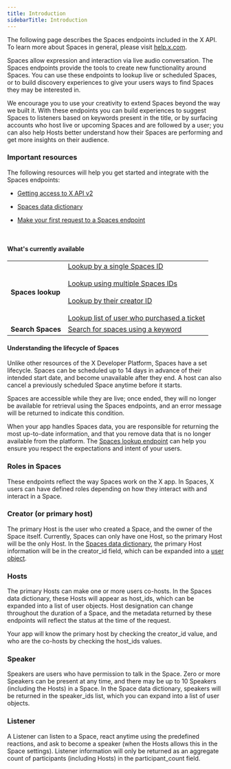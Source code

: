 ```yaml
---
title: Introduction
sidebarTitle: Introduction
---
```



The following page describes the Spaces endpoints included in the X API. To learn more about Spaces in general, please visit [help.x.com](https://help.twitter.com/en/using-twitter/spaces). 

Spaces allow expression and interaction via live audio conversation. The Spaces endpoints provide the tools to create new functionality around Spaces. You can use these endpoints to lookup live or scheduled Spaces, or to build discovery experiences to give your users ways to find Spaces they may be interested in.

We encourage you to use your creativity to extend Spaces beyond the way we built it. With these endpoints you can build experiences to suggest Spaces to listeners based on keywords present in the title, or by surfacing accounts who host live or upcoming Spaces and are followed by a user; you can also help Hosts better understand how their Spaces are performing and get more insights on their audience.
 

### Important resources

The following resources will help you get started and integrate with the Spaces endpoints:

* [Getting access to X API v2](/x-api/getting-started/getting-access)
* [Spaces data dictionary](/x-api/fundamentals/data-dictionary#space)
* [Make your first request to a Spaces endpoint](/x-api/spaces/lookup/introduction)

     

#### What's currently available


|     |     |
| --- | --- |
| **Spaces lookup** | [Lookup by a single Spaces ID](/x-api/spaces/space-lookup-by-space-id)<br/><br/>[Lookup using multiple Spaces IDs](/x-api/spaces/space-lookup-up-space-ids)<br/><br/>[Lookup by their creator ID](/x-api/spaces/space-lookup-by-their-creators)<br/><br/>[Lookup list of user who purchased a ticket](/x-api/spaces/retrieve-the-list-of-users-who-purchased-a-ticket-to-the-given-space) |
| **Search Spaces** | [Search for spaces using a keyword](/x-api/spaces/search-for-spaces) |


#### Understanding the lifecycle of Spaces


Unlike other resources of the X Developer Platform, Spaces have a set lifecycle. Spaces can be scheduled up to 14 days in advance of their intended start date, and become unavailable after they end. A host can also cancel a previously scheduled Space anytime before it starts.

Spaces are accessible while they are live; once ended, they will no longer be available for retrieval using the Spaces endpoints, and an error message will be returned to indicate this condition.

When your app handles Spaces data, you are responsible for returning the most up-to-date information, and that you remove data that is no longer available from the platform. The [Spaces lookup endpoint](/x-api/spaces/lookup/introduction) can help you ensure you respect the expectations and intent of your users.
 

### Roles in Spaces

These endpoints reflect the way Spaces work on the X app. In Spaces, X users can have defined roles depending on how they interact with and interact in a Space.
 

### Creator (or primary host)

The primary Host is the user who created a Space, and the owner of the Space itself. Currently, Spaces can only have one Host, so the primary Host will be the only Host. In the [Spaces data dictionary](/x-api/fundamentals/data-dictionary#space), the primary Host information will be in the creator_id field, which can be expanded into a [user object](/x-api/fundamentals/data-dictionary#user).
 

### Hosts

The primary Hosts can make one or more users co-hosts. In the Spaces data dictionary, these Hosts will appear as host_ids, which can be expanded into a list of user objects. Host designation can change throughout the duration of a Space, and the metadata returned by these endpoints will reflect the status at the time of the request.

Your app will know the primary host by checking the creator_id value, and who are the co-hosts by checking the host_ids values.
 

### Speaker

Speakers are users who have permission to talk in the Space. Zero or more Speakers can be present at any time, and there may be up to 10 Speakers (including the Hosts) in a Space. In the Space data dictionary, speakers will be returned in the speaker_ids list, which you can expand into a list of user objects.
 

### Listener

A Listener can listen to a Space, react anytime using the predefined reactions, and ask to become a speaker (when the Hosts allows this in the Space settings). Listener information will only be returned as an aggregate count of participants (including Hosts) in the participant_count field.
